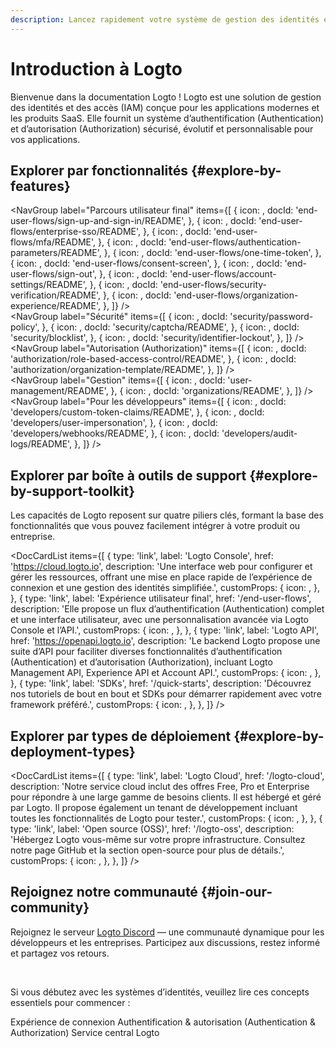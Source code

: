```yaml
---
description: Lancez rapidement votre système de gestion des identités et des accès en intégrant Logto. Profitez de l’authentification (Authentication), de l’autorisation (Authorization) et de la gestion multi-locataire, tout-en-un.
---
```



# Introduction à Logto

Bienvenue dans la documentation Logto ! Logto est une solution de gestion des identités et des accès (IAM) conçue pour les applications modernes et les produits SaaS. Elle fournit un système d’authentification (Authentication) et d’autorisation (Authorization) sécurisé, évolutif et personnalisable pour vos applications.

## Explorer par fonctionnalités \{#explore-by-features}

<NavGroup
  label="Parcours utilisateur final"
  items={[
    {
      icon: <SignInIcon />,
      docId: 'end-user-flows/sign-up-and-sign-in/README',
    },
    {
      icon: <SsoIcon />,
      docId: 'end-user-flows/enterprise-sso/README',
    },
    {
      icon: <LockIcon />,
      docId: 'end-user-flows/mfa/README',
    },
    {
      icon: <ScreenIcon />,
      docId: 'end-user-flows/authentication-parameters/README',
    },
    {
      icon: <LinkIcon />,
      docId: 'end-user-flows/one-time-token',
    },
    {
      icon: <SecurityIcon />,
      docId: 'end-user-flows/consent-screen',
    },
    {
      icon: <SignOutIcon />,
      docId: 'end-user-flows/sign-out',
    },
    {
      icon: <GearIcon />,
      docId: 'end-user-flows/account-settings/README',
    },
    {
      icon: <SecurityIcon />,
      docId: 'end-user-flows/security-verification/README',
    },
    {
      icon: <OrganizationIcon />,
      docId: 'end-user-flows/organization-experience/README',
    },
  ]}
/>
<br />
<NavGroup
  label="Sécurité"
  items={[
    {
      icon: <KeyIcon />,
      docId: 'security/password-policy',
    },
    {
      icon: <CheckboxIcon />,
      docId: 'security/captcha/README',
    },
    {
      icon: <BlockUserIcon />,
      docId: 'security/blocklist',
    },
    {
      icon: <LockoutIcon />,
      docId: 'security/identifier-lockout',
    },
  ]}
/>
<br />
<NavGroup
  label="Autorisation (Authorization)"
  items={[
    {
      icon: <AuthorizationIcon />,
      docId: 'authorization/role-based-access-control/README',
    },
    {
      icon: <AuthorizationIcon />,
      docId: 'authorization/organization-template/README',
    },
  ]}
/>
<br />
<NavGroup
  label="Gestion"
  items={[
    {
      icon: <UserManagementIcon />,
      docId: 'user-management/README',
    },
    {
      icon: <OrganizationIcon />,
      docId: 'organizations/README',
    },
  ]}
/>
<br />
<NavGroup
  label="Pour les développeurs"
  items={[
    {
      icon: <GearPlusIcon />,
      docId: 'developers/custom-token-claims/README',
    },
    {
      icon: <ImpersonationIcon />,
      docId: 'developers/user-impersonation',
    },
    {
      icon: <WebhookIcon />,
      docId: 'developers/webhooks/README',
    },
    {
      icon: <AuditLogIcon />,
      docId: 'developers/audit-logs/README',
    },
  ]}
/>

## Explorer par boîte à outils de support \{#explore-by-support-toolkit}

Les capacités de Logto reposent sur quatre piliers clés, formant la base des fonctionnalités que vous pouvez facilement intégrer à votre produit ou entreprise.

<DocCardList
  items={[
    {
      type: 'link',
      label: 'Logto Console',
      href: 'https://cloud.logto.io',
      description:
        'Une interface web pour configurer et gérer les ressources, offrant une mise en place rapide de l’expérience de connexion et une gestion des identités simplifiée.',
      customProps: {
        icon: <LogtoConsoleIcon />,
      },
    },
    {
      type: 'link',
      label: 'Expérience utilisateur final',
      href: '/end-user-flows',
      description:
        'Elle propose un flux d’authentification (Authentication) complet et une interface utilisateur, avec une personnalisation avancée via Logto Console et l’API.',
      customProps: {
        icon: <ExperienceIcon />,
      },
    },
    {
      type: 'link',
      label: 'Logto API',
      href: 'https://openapi.logto.io',
      description:
        'Le backend Logto propose une suite d’API pour faciliter diverses fonctionnalités d’authentification (Authentication) et d’autorisation (Authorization), incluant Logto Management API, Experience API et Account API.',
      customProps: {
        icon: <LogtoApiIcon />,
      },
    },
    {
      type: 'link',
      label: 'SDKs',
      href: '/quick-starts',
      description:
        'Découvrez nos tutoriels de bout en bout et SDKs pour démarrer rapidement avec votre framework préféré.',
      customProps: {
        icon: <SdkIcon />,
      },
    },
  ]}
/>

## Explorer par types de déploiement \{#explore-by-deployment-types}

<DocCardList
  items={[
    {
      type: 'link',
      label: 'Logto Cloud',
      href: '/logto-cloud',
      description:
        'Notre service cloud inclut des offres Free, Pro et Enterprise pour répondre à une large gamme de besoins clients. Il est hébergé et géré par Logto. Il propose également un tenant de développement incluant toutes les fonctionnalités de Logto pour tester.',
      customProps: {
        icon: <CloudIcon />,
      },
    },
    {
      type: 'link',
      label: 'Open source (OSS)',
      href: '/logto-oss',
      description:
        'Hébergez Logto vous-même sur votre propre infrastructure. Consultez notre page GitHub et la section open-source pour plus de détails.',
      customProps: {
        icon: <OpenSourceIcon />,
      },
    },
  ]}
/>

## Rejoignez notre communauté \{#join-our-community}

Rejoignez le serveur [Logto Discord](https://discord.com/invite/UEPaF3j5e6) — une communauté dynamique pour les développeurs et les entreprises. Participez aux discussions, restez informé et partagez vos retours.

<br />

Si vous débutez avec les systèmes d’identités, veuillez lire ces concepts essentiels pour commencer :

<Url href="/concepts/sign-in-experience">Expérience de connexion</Url>
<Url href="/concepts/authn-vs-authz">
  Authentification & autorisation (Authentication & Authorization)
</Url>
<Url href="/concepts/core-service">Service central Logto</Url>
